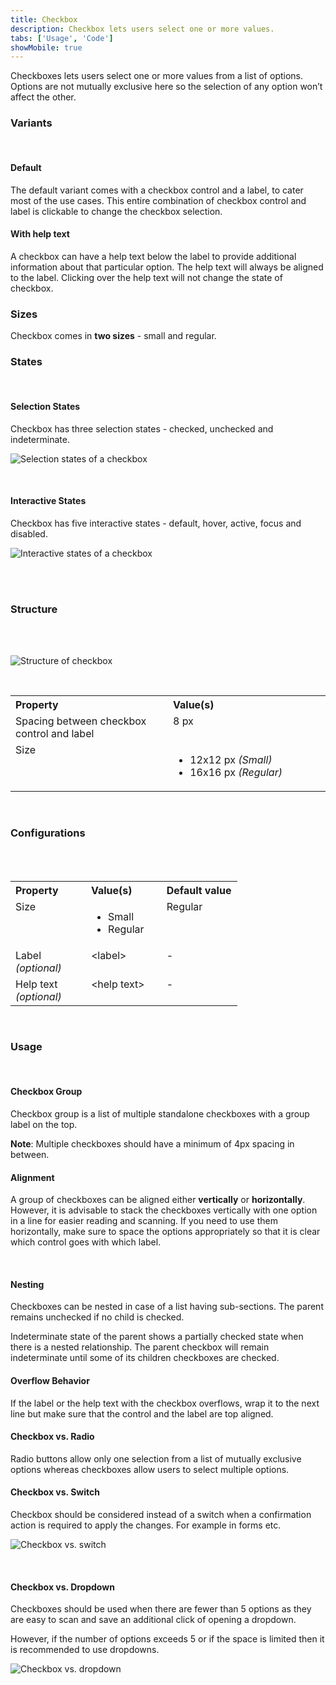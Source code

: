 ```yaml
---
title: Checkbox
description: Checkbox lets users select one or more values.
tabs: ['Usage', 'Code']
showMobile: true
---
```


Checkboxes lets users select one or more values from a list of options. Options are not mutually exclusive here so the selection of any option won’t affect the other.

### Variants

<br />

#### Default

The default variant comes with a checkbox control and a label, to cater most of the use cases. This entire combination of checkbox control and label is clickable to change the checkbox selection.

<Preview name="components-checkbox-default-checked--default-checked" />

#### With help text

A checkbox can have a help text below the label to provide additional information about that particular option. The help text will always be aligned to the label. Clicking over the help text will not change the state of checkbox.

<Preview name="components-checkbox-with-help-text--with-help-text" />

### Sizes

Checkbox comes in **two sizes** - small and regular.

<Preview name="components-checkbox-variants-size--size" />

### States

<br />

#### Selection States

Checkbox has three selection states - checked, unchecked and indeterminate.

![Selection states of a checkbox](./images/checkbox-1.png)

<br />

#### Interactive States

Checkbox has five interactive states - default, hover, active, focus and disabled.

![Interactive states of a checkbox](./images/checkbox-2.png)

<br />
<br />

### Structure

<br />
<br />

![Structure of checkbox](./images/checkbox-structure.png)

<br />

<table style="width: 100%">
  <tbody>
    <tr>
      <th style="width:50%; text-align: left;">Property</th>
      <th style="width:50%; text-align: left;">Value(s)</th>
    </tr>
    <tr style="vertical-align: top">
      <td>Spacing between checkbox control and label</td>
      <td>8 px</td>
    </tr>
    <tr style="vertical-align: top">
      <td>Size</td>
      <td>
        <ul>
          <li>
            12x12 px <em>(Small)</em>
          </li>
          <li>
            16x16 px <em>(Regular)</em>
          </li>
        </ul>
      </td>
    </tr>
  </tbody>
</table>
<br />

### Configurations

<br />
<br />

<table style="width: 100%">
  <tbody>
    <tr>
      <th style="width:33%; text-align: left;">Property</th>
      <th style="width:33%; text-align: left;">Value(s)</th>
      <th style="width:33%; text-align: left;">Default value</th>
    </tr>
    <tr style="vertical-align: top">
      <td>Size</td>
      <td>
        <ul>
          <li>Small</li>
          <li>Regular</li>
        </ul>
      </td>
      <td>Regular</td>
    </tr>
    <tr style="vertical-align: top">
      <td>
        Label
        <br />
        <em>(optional)</em>
      </td>
      <td>&#60;label&#62;</td>
      <td>-</td>
    </tr>
    <tr style="vertical-align: top">
      <td>
        Help text
        <br />
        <em>(optional)</em>
      </td>
      <td>&#60;help text&#62;</td>
      <td>-</td>
    </tr>
  </tbody>
</table>
<br />

### Usage

<br />

#### Checkbox Group

Checkbox group is a list of multiple standalone checkboxes with a group label on the top.

**Note**: Multiple checkboxes should have a minimum of 4px spacing in between.

<Preview name="components-checkbox-checkbox-group-vertical--vertical" />

#### Alignment

A group of checkboxes can be aligned either **vertically** or **horizontally**. However, it is advisable to stack the checkboxes vertically with one option in a line for easier reading and scanning. If you need to use them horizontally, make sure to space the options appropriately so that it is clear which control goes with which label.

<Preview name="components-checkbox-checkbox-group-vertical--vertical" />
<br />
<Preview name="components-checkbox-checkbox-group-horizontal--horizontal" />

#### Nesting

Checkboxes can be nested in case of a list having sub-sections. The parent remains unchecked if no child is checked.

Indeterminate state of the parent shows a partially checked state when there is a nested relationship. The parent checkbox will remain indeterminate until some of its children checkboxes are checked.

<Preview name="components-checkbox-checkbox-group-nested--nested" />

#### Overflow Behavior

If the label or the help text with the checkbox overflows, wrap it to the next line but make sure that the control and the label are top aligned.

<Preview name="components-checkbox-overflow-behavior--overflow-behavior" />

#### Checkbox vs. Radio

Radio buttons allow only one selection from a list of mutually exclusive options whereas checkboxes allow users to select multiple options.

#### Checkbox vs. Switch

Checkbox should be considered instead of a switch when a confirmation action is required to apply the changes. For example in forms etc.

![Checkbox vs. switch](./images/checkbox-3.png)

<br />

#### Checkbox vs. Dropdown

Checkboxes should be used when there are fewer than 5 options as they are easy to scan and save an additional click of opening a dropdown.

However, if the number of options exceeds 5 or if the space is limited then it is recommended to use dropdowns.

![Checkbox vs. dropdown](./images/checkbox-4.png)

<br />
